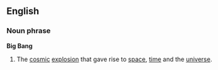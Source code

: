 ==English==
===Noun phrase===
'''Big Bang'''
{{wikipedia}}
#The [[cosmic]] [[explosion]] that gave rise to [[space]], [[time]] and the [[universe]].